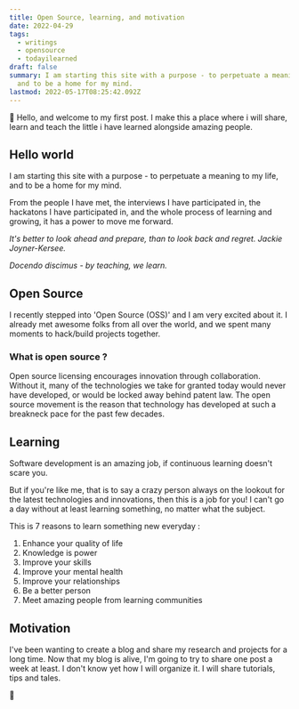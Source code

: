 ```yaml
---
title: Open Source, learning, and motivation
date: 2022-04-29
tags:
  - writings
  - opensource
  - todayilearned
draft: false
summary: I am starting this site with a purpose - to perpetuate a meaning to my life,
  and to be a home for my mind.
lastmod: 2022-05-17T08:25:42.092Z
---
```


👋 Hello, and welcome to my first post. I make this a place where i will share, learn and teach the little i have learned alongside amazing people.

## Hello world

I am starting this site with a purpose - to perpetuate a meaning to my life, and to be a home for my mind.

From the people I have met, the interviews I have participated in, the hackatons I have participated in, and the whole process of learning and growing, it has a power to move me forward.

_It's better to look ahead and prepare, than to look back and regret. Jackie Joyner-Kersee._

_Docendo discimus - by teaching, we learn._

## Open Source

I recently stepped into 'Open Source (OSS)' and I am very excited about it. I already met awesome folks from all over the world,
and we spent many moments to hack/build projects together.

### What is open source ?

Open source licensing encourages innovation through collaboration. Without it, many of the technologies we take for granted today would never have developed, or would be locked away behind patent law.
The open source movement is the reason that technology has developed at such a breakneck pace for the past few decades.

## Learning

Software development is an amazing job, if continuous learning doesn't scare you.

But if you're like me, that is to say a crazy person always on the lookout for the latest technologies and innovations, then this is a job for you!
I can't go a day without at least learning something, no matter what the subject.

This is 7 reasons to learn something new everyday :

1. Enhance your quality of life
2. Knowledge is power
3. Improve your skills
4. Improve your mental health
5. Improve your relationships
6. Be a better person
7. Meet amazing people from learning communities

## Motivation

I've been wanting to create a blog and share my research and projects for a long time. Now that my blog is alive, I'm going to try to share one post a week at least. I don't know yet how I will organize it. I will share tutorials, tips and tales.

🧬
